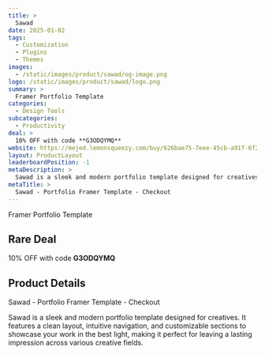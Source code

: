 ```yaml
---
title: >
  Sawad
date: 2025-01-02
tags:
  - Customization
  - Plugins
  - Themes
images:
  - /static/images/product/sawad/og-image.png
logo: /static/images/product/sawad/logo.png
summary: >
  Framer Portfolio Template
categories:
  - Design Tools
subcategories:
  - Productivity
deal: >
  10% OFF with code **G3ODQYMQ**
website: https://mejed.lemonsqueezy.com/buy/626bae75-7eee-45cb-a91f-6f2eb1fbfd1f
layout: ProductLayout
leaderboardPosition: -1
metaDescription: >
  Sawad is a sleek and modern portfolio template designed for creatives. It features a clean layout, intuitive navigation, and customizable sections to showcase your work in the best light, making it perfect for leaving a lasting impression across various creative fields.
metaTitle: >
  Sawad - Portfolio Framer Template - Checkout
---
```

Framer Portfolio Template

## Rare Deal

10% OFF with code **G3ODQYMQ**

## Product Details

Sawad - Portfolio Framer Template - Checkout

Sawad is a sleek and modern portfolio template designed for creatives. It features a clean layout, intuitive navigation, and customizable sections to showcase your work in the best light, making it perfect for leaving a lasting impression across various creative fields.
